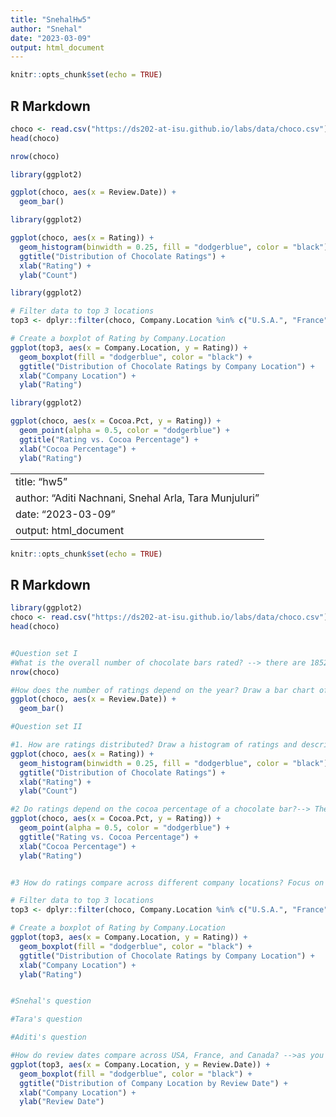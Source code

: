 ```yaml
---
title: "SnehalHw5"
author: "Snehal"
date: "2023-03-09"
output: html_document
---
```


```r
knitr::opts_chunk$set(echo = TRUE)
```

## R Markdown
```r
choco <- read.csv("https://ds202-at-isu.github.io/labs/data/choco.csv")
head(choco)
```
```r
nrow(choco)
```
```r
library(ggplot2)

ggplot(choco, aes(x = Review.Date)) +
  geom_bar()
```

```r
library(ggplot2)

ggplot(choco, aes(x = Rating)) +
  geom_histogram(binwidth = 0.25, fill = "dodgerblue", color = "black") +
  ggtitle("Distribution of Chocolate Ratings") +
  xlab("Rating") +
  ylab("Count")
```

```r
library(ggplot2)

# Filter data to top 3 locations
top3 <- dplyr::filter(choco, Company.Location %in% c("U.S.A.", "France", "Canada"))

# Create a boxplot of Rating by Company.Location
ggplot(top3, aes(x = Company.Location, y = Rating)) +
  geom_boxplot(fill = "dodgerblue", color = "black") +
  ggtitle("Distribution of Chocolate Ratings by Company Location") +
  xlab("Company Location") +
  ylab("Rating")

```

```r
library(ggplot2)

ggplot(choco, aes(x = Cocoa.Pct, y = Rating)) +
  geom_point(alpha = 0.5, color = "dodgerblue") +
  ggtitle("Rating vs. Cocoa Percentage") +
  xlab("Cocoa Percentage") +
  ylab("Rating")
```

---
title: "hw5"
author: "Aditi Nachnani, Snehal Arla, Tara Munjuluri"
date: "2023-03-09"
output: html_document
---

```r
knitr::opts_chunk$set(echo = TRUE)
```

## R Markdown
```r
library(ggplot2)
choco <- read.csv("https://ds202-at-isu.github.io/labs/data/choco.csv")
head(choco)


#Question set I
#What is the overall number of chocolate bars rated? --> there are 1852 chocolate bars rated.
nrow(choco)

#How does the number of ratings depend on the year? Draw a bar chart of the number of reports.-->as the years increase, the count does too except around 2016 and 2017
ggplot(choco, aes(x = Review.Date)) +
  geom_bar()

#Question set II

#1. How are ratings distributed? Draw a histogram of ratings and describe it. Don’t forget to mention outliers, if there are any.--> As you can see from the graph below, most are rated between 3 to 4. The data seems to be a little skewed to the left. The outliers are the ones that lie outside most of the other values which I think are 1 and 5.
ggplot(choco, aes(x = Rating)) +
  geom_histogram(binwidth = 0.25, fill = "dodgerblue", color = "black") +
  ggtitle("Distribution of Chocolate Ratings") +
  xlab("Rating") +
  ylab("Count")

#2 Do ratings depend on the cocoa percentage of a chocolate bar?--> The data is too scattered and has no pattern so no, ratings do not depend on the cocoa percentage of a chocolate bar
ggplot(choco, aes(x = Cocoa.Pct, y = Rating)) +
  geom_point(alpha = 0.5, color = "dodgerblue") +
  ggtitle("Rating vs. Cocoa Percentage") +
  xlab("Cocoa Percentage") +
  ylab("Rating") 


#3 How do ratings compare across different company locations? Focus on the three locations with the most ratings: -->according to the graph, all three locations have the same median but Canada has more points in the upper quartile. France and the US both have outliers.

# Filter data to top 3 locations
top3 <- dplyr::filter(choco, Company.Location %in% c("U.S.A.", "France", "Canada"))

# Create a boxplot of Rating by Company.Location
ggplot(top3, aes(x = Company.Location, y = Rating)) +
  geom_boxplot(fill = "dodgerblue", color = "black") +
  ggtitle("Distribution of Chocolate Ratings by Company Location") +
  xlab("Company Location") +
  ylab("Rating")


#Snehal's question

#Tara's question

#Aditi's question

#How do review dates compare across USA, France, and Canada? -->as you can see, Canada and the USA have the same median and France has the most review dates than the other two. 
ggplot(top3, aes(x = Company.Location, y = Review.Date)) +
  geom_boxplot(fill = "dodgerblue", color = "black") +
  ggtitle("Distribution of Company Location by Review Date") +
  xlab("Company Location") +
  ylab("Review Date")
 

```
